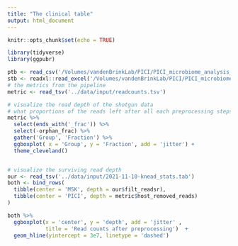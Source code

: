 ```yaml
---
title: "The clinical table"
output: html_document
---
```


```r
knitr::opts_chunk$set(echo = TRUE)
```

```r
library(tidyverse)
library(ggpubr)
```


```r
ptb <- read_csv('/Volumes/vandenBrinkLab/PICI/PICI_microbiome_analysis_project/PICI0025_clinical_2021-10-07/AMADEUS_ClinicalData_20211007.csv')
stb <- readxl::read_excel('/Volumes/vandenBrinkLab/PICI/PICI_microbiome_analysis_project/PICI0025_PICI0033_microbiome_samples_shipped.xlsx')
# the metrics from the pipeline
metric <- read_tsv('../data/input/readcounts.tsv')
```
```r
# visualize the read depth of the shotgun data
# what proportions of the reads left after all each preprocessing steps
metric %>% 
  select(ends_with('_frac')) %>% 
  select(-orphan_frac) %>% 
  gather('Group', 'Fraction') %>% 
  ggboxplot( x = 'Group', y = 'Fraction', add = 'jitter') +
  theme_cleveland()


# visualize the surviving read depth
our <- read_tsv('../data/input/2021-11-10-knead_stats.tab')
both <- bind_rows(
  tibble(center = 'MSK', depth = our$filt_readsr),
  tibble(center = 'PICI', depth = metric$host_removed_reads)
)

both %>% 
  ggboxplot(x = 'center', y = 'depth', add = 'jitter' , 
            title = 'Read counts after preprocessing')  +
  geom_hline(yintercept = 3e7, linetype = 'dashed') 
```

